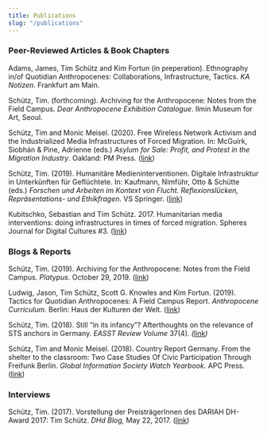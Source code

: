 ```yaml
---
title: Publications
slug: "/publications"
---
```


### Peer-Reviewed Articles & Book Chapters

Adams, James, Tim Schütz and Kim Fortun (in preperation). Ethnography in/of Quotidian Anthropocenes: Collaborations, Infrastructure, Tactics. *KA Notizen*. Frankfurt am Main. 

Schütz, Tim. (forthcoming). Archiving for the Anthropocene: Notes from the Field Campus. *Dear Anthropocene Exhibition Catalogue*. Ilmin Museum for Art, Seoul.

Schütz, Tim and Monic Meisel. (2020). Free Wireless Network Activism and the Industrialized Media Infrastructures of Forced Migration. In: McGuirk, Siobhán & Pine, Adrienne (eds.) *Asylum for Sale: Profit, and Protest in the Migration Industry*. Oakland: PM Press. ([link](https://www.pmpress.org/index.php?l=product_detail&p=1097))

Schütz, Tim. (2019). Humanitäre Medieninterventionen. Digitale Infrastruktur in Unterkünften für Geflüchtete. In: Kaufmann, Nimführ, Otto & Schütte (eds.) *Forschen und Arbeiten im Kontext von Flucht. Reflexionslücken, Repräsentations- und Ethikfragen*. VS Springer. ([link](https://www.springer.com/de/book/9783658283797#aboutBook))

Kubitschko, Sebastian and Tim Schütz. 2017. Humanitarian media interventions: doing infrastructures in times of forced migration. Spheres Journal for Digital Cultures #3. ([link](https://spheres-journal.org/contribution/humanitarian-media-intervention-infrastructuring-in-times-of-forced-migration/))

### Blogs & Reports

Schütz, Tim. (2019). Archiving for the Anthropocene: Notes from the Field Campus. *Platypus*. October 29, 2019. ([link](http://blog.castac.org/2019/10/archiving-for-the-anthropocene-notes-from-the-field-campus/?fbclid=IwAR1GrKndGBMAFlnxyf_00WLlp6UlR7C75oZfxBdGMA7r4JucU9k-occwE1I))

Ludwig, Jason, Tim Schütz, Scott G. Knowles and Kim Fortun. (2019). Tactics for Quotidian Anthropocenes: A Field Campus Report. *Anthropocene Curriculum*. Berlin: Haus der Kulturen der Welt. ([link](https://www.anthropocene-curriculum.org/contribution/tactics-for-quotidian-anthropocenes))

Schütz, Tim. (2018). Still “in its infancy”? Afterthoughts on the relevance of STS anchors in Germany. *EASST Review Volume* 37(4)*. (*[link](https://www.anthropocene-curriculum.org/contribution/tactics-for-quotidian-anthropocenes)*)*

Schütz, Tim and Monic Meisel. (2018). Country Report Germany. From the shelter to the classroom: Two Case Studies Of Civic Participation Through Freifunk Berlin. *Global Information Society Watch Yearbook*. APC Press. ([link](https://giswatch.org/sites/default/files/gw2018_germany_0.pdf))

### Interviews

Schütz, Tim. (2017). Vorstellung der PreisträgerInnen des DARIAH DH-Award 2017: Tim Schütz. *DHd Blog,* May 22, 2017. ([link](https://dhd-blog.org/?p=8009))